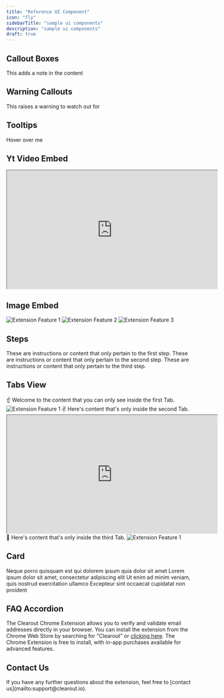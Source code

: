 ```yaml
---
title: "Reference UI Component"
icon: "fly"
sidebarTitle: "sample ui components"
description: "sample ui components"
draft: true
---
```


<style>@import '../styles/custom.css';</style>

## Callout Boxes

<Note>This adds a note in the content</Note>

## Warning Callouts

<Warning>This raises a warning to watch out for</Warning>

## Tooltips

<Tooltip tip="This is a tooltip!">Hover over me</Tooltip>

## Yt Video Embed

<div align="center">
  <iframe
    src="https://www.youtube.com/embed/N5wIux7yJB0?si=EfvOyH37m_CZavre"
    width="560"
    height="315"
    style={{ border: "none" }}
  ></iframe>
</div>

## Image Embed

<div style={{ display: "flex", overflowX: "auto", padding: "10px 0" }}>
  <img
    src="/images/clearout.io.png"
    alt="Extension Feature 1"
    style={{
      margin: "0 10px",
      flex: "0 0 auto",
      width: "600px",
      height: "auto",
    }}
  />
  <img
    src="/images/clearout.io.png"
    alt="Extension Feature 2"
    style={{
      margin: "0 10px",
      flex: "0 0 auto",
      width: "600px",
      height: "auto",
    }}
  />
  <img
    src="/images/clearout.io.png"
    alt="Extension Feature 3"
    style={{
      margin: "0 10px",
      flex: "0 0 auto",
      width: "600px",
      height: "auto",
    }}
  />
</div>

## Steps

<Steps>
  <Step title="First Step">
    These are instructions or content that only pertain to the first step.
  </Step>
  <Step title="Second Step">
    These are instructions or content that only pertain to the second step.
  </Step>
  <Step title="Third Step">
    These are instructions or content that only pertain to the third step.
  </Step>
</Steps>

## Tabs View

<Tabs>
  <Tab title="First Tab">
    ☝️ Welcome to the content that you can only see inside the first Tab.
    <img
      src="https://mintlify-assets.b-cdn.net/bigbend.jpg"
      alt="Extension Feature 1"
      style={{
        margin: "0 10px",
        flex: "0 0 auto",
        width: "600px",
        height: "auto",
      }}
    />
  </Tab>
  <Tab title="Second Tab">
    ✌️ Here's content that's only inside the second Tab.
    <iframe
      src="https://www.youtube.com/embed/N5wIux7yJB0?si=EfvOyH37m_CZavre"
      width="560"
      height="315"
      style={{ border: "none" }}
    ></iframe>
  </Tab>
  <Tab title="Third Tab">
    💪 Here's content that's only inside the third Tab.
    <img
      src="https://mintlify-assets.b-cdn.net/bigbend.jpg"
      alt="Extension Feature 1"
      style={{
        margin: "0 10px",
        flex: "0 0 auto",
        width: "600px",
        height: "auto",
      }}
    />
  </Tab>
</Tabs>

## Card

<CardGroup cols={2}>
  <Card title="First Card" icon="square-1">
    Neque porro quisquam est qui dolorem ipsum quia dolor sit amet
  </Card>
  <Card title="Second Card" icon="square-2">
    Lorem ipsum dolor sit amet, consectetur adipiscing elit
  </Card>
  <Card title="Third Card" icon="square-3">
    Ut enim ad minim veniam, quis nostrud exercitation ullamco
  </Card>
  <Card title="Fourth Card" icon="square-4">
    Excepteur sint occaecat cupidatat non proident
  </Card>
</CardGroup>

## FAQ Accordion

<Accordion title="What is the Chrome Extension?">
  The Clearout Chrome Extension allows you to verify and validate email
  addresses directly in your browser.
</Accordion>

<Accordion title="How do I install the extension?">
  You can install the extension from the Chrome Web Store by searching for
  "Clearout" or <a href="https://chrome.google.com/webstore">clicking here</a>.
</Accordion>

<Accordion title="Is it free to use?">
  The Chrome Extension is free to install, with in-app purchases available for
  advanced features.
</Accordion>

## Contact Us

<p className="stepone">
  If you have any further questions about the extension, feel free to [contact
  us](mailto:support@clearout.io).
</p>
